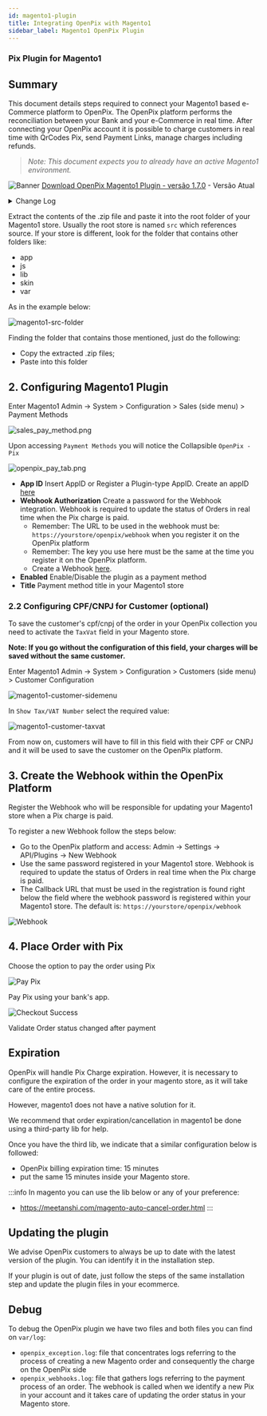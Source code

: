 ```yaml
---
id: magento1-plugin
title: Integrating OpenPix with Magento1
sidebar_label: Magento1 OpenPix Plugin
---
```


### Pix Plugin for Magento1

## Summary

This document details steps required to connect your Magento1 based e-Commerce platform to OpenPix. The OpenPix platform performs the reconciliation between your Bank and your e-Commerce in real time.
After connecting your OpenPix account it is possible to charge customers in real time with QrCodes Pix, send Payment Links, manage charges including refunds.

> _Note: This document expects you to already have an active Magento1 environment._

![Banner](./__assets__/magento1-banner.png)
[Download OpenPix Magento1 Plugin - versão 1.7.0](pathname:///magento1/openpix_pix.1.7.0_.zip) - Versão Atual

<details>
  <summary>Change Log</summary>

#### 1.7.0 - 12/09/2023

- Implemented 1click v2, a button that redirects the user to our platform with the webhook URL and AppID already prepared.

#### 1.6.0 - 17/08/2023

- Removed giftback, which was causing bugs.
- Rename Pix Parcelado to OpenPix Parcelado.

#### 1.5.0 - 31/07/2023

- Implementation of OpenPix Parcelado Payment Method

#### 1.4.0 - 04/05/2023

- Improve architecture
- Improve security
- Improve webhook setup

#### 1.3.0 - 06/04/2023

- Improve security
- Improve webhook setup
- Add more documentation references

#### 1.2.9 - 07/03/2023

- Update endpoints

#### 1.2.8 - 28/06/2022

- Improves on QRCode for email and checkout success

#### 1.2.7 - 17/06/2022

- Improves on QRCode size on emails

#### 1.2.6 - 17/06/2022

- Improves on order detail and order email

#### 1.2.5 - 06/06/2022

- Implements the new feature of giftback
  - ![success-payment.png](/img/ecommerce/magento1/magento1-giftback-checkout-success.png)

#### 1.2.0 - 21/02/2022

- Implements the new UI for checkout success when generating a new order
- Real-time inside of checkout success when paying the Order.
  - When pay, the UI will update and will show that the order was paid.
  - ![success-payment.png](/img/ecommerce/magento1/successPayment.png)

#### 1.1.5 - 12/11/2021

- OrderId added on Charge comment. Now will have "Store Name#123456"

#### 1.1.4 - 08/11/2021

- OrderId added on OpenPix Charge additional info

#### 1.1.3 - 19/10/2021

- Improves for Webhook Auth to avoid Apache blocking authorization header

#### 1.1.2 - 17/09/2021

- Fix Typo on Success page for the line "Confirme as informações e finalize o pagamento."
- Fix Email to send the Qr Code Image and the Pix Br Code
- Improve for logs when generating a new order

#### 1.1.1 - 16/09/2021

- Improves for Payment Title
- Improves for Webhook Validation. If webhook accuses an invalid header authorization, it will log on `~/var/log/openpix_webhooks.log` a message with information.
- Improves for Webhook Validation. If webhook accuses an invalid header authorization, it will return a json like:

```json
{
  "error": "Invalid Request",
  "description": "Invalid authorization header: magent",
  "field": "authorization header"
}
```

#### 1.1.0 - 06/09/2021

- New Button to select which status the order must be created

#### 1.0.8 - 02/09/2021

- Improves for customer CPF/CNPJ

#### 1.0.7 - 02/09/2021

- Sending platform plugin info on request header: magento plugin version, platform name
- Validation for customer CPF/CNPJ

#### 1.0.6 - 02/09/2021

- Improves Customer Order Email: sending safe info
- Minor updates

#### 1.0.5 - 16/08/2021

- Improves Invoice Email
- Minor updates

#### 1.0.4 - 28/07/2021

- Add validation for Customer phone
- Minor updates

#### 1.0.3 - 26/07/2021

- Customer improves: saving more fields on OpenPix platform
- Minor updates for customer

#### 1.0.2 - 26/07/2021

- Improve for comment characters length
- Minor updates

#### 1.0.1 - 01/07/2021

- Minor updates

#### 1.0.0 - 01/06/2021

- Initial Version

</details>

Extract the contents of the .zip file and paste it into the root folder of your Magento1 store. Usually the root store is named `src` which references source. If your store is different, look for the folder that contains other folders like:

- app
- js
- lib
- skin
- var

As in the example below:

![magento1-src-folder](/img/ecommerce/magento1/magento1-src-folder.png)

Finding the folder that contains those mentioned, just do the following:

- Copy the extracted .zip files;
- Paste into this folder

## 2. Configuring Magento1 Plugin

Enter Magento1 Admin -> System > Configuration > Sales (side menu) > Payment Methods

![sales_pay_method.png](/img/ecommerce/magento1/sales_pay_method.png)

Upon accessing `Payment Methods` you will notice the Collapsible `OpenPix - Pix`

![openpix_pay_tab.png](/img/ecommerce/magento1/openpix_pay_tab.png)

- **App ID** Insert AppID or Register a Plugin-type AppID. Create an appID [here](../apis/api-getting-started.md)
- **Webhook Authorization** Create a password for the Webhook integration. Webhook is required to update the status of Orders in real time when the Pix charge is paid.
  - Remember: The URL to be used in the webhook must be: `https://yourstore/openpix/webhook` when you register it on the OpenPix platform
  - Remember: The key you use here must be the same at the time you register it on the OpenPix platform.
  - Create a Webhook [here](#3-create-the-webhook-within-the-platform-openpix).
- **Enabled** Enable/Disable the plugin as a payment method
- **Title** Payment method title in your Magento1 store

### 2.2 Configuring CPF/CNPJ for Customer (optional)

To save the customer's cpf/cnpj of the order in your OpenPix collection you need to activate the `TaxVat` field in your Magento store.

**Note: If you go without the configuration of this field, your charges will be saved without the same customer.**

Enter Magento1 Admin -> System > Configuration > Customers (side menu) > Customer Configuration

![magento1-customer-sidemenu](/img/ecommerce/magento1/magento1-customer-sidemenu.png)

In `Show Tax/VAT Number` select the required value:

![magento1-customer-taxvat](/img/ecommerce/magento1/magento1-customer-taxvat.png)

From now on, customers will have to fill in this field with their CPF or CNPJ and it will be used to save the customer on the OpenPix platform.

## 3. Create the Webhook within the OpenPix Platform

Register the Webhook who will be responsible for updating your Magento1 store when a Pix charge is paid.

To register a new Webhook follow the steps below:

- Go to the OpenPix platform and access: Admin -> Settings -> API/Plugins -> New Webhook
- Use the same password registered in your Magento1 store. Webhook is required to update the status of Orders in real time when the Pix charge is paid.
- The Callback URL that must be used in the registration is found right below the field where the webhook password is registered within your Magento1 store. The default is: `https://yourstore/openpix/webhook`

![Webhook](/img/ecommerce/magento1/magento1-openpix-webhook.png)

## 4. Place Order with Pix

Choose the option to pay the order using Pix

![Pay Pix](/img/ecommerce/magento1/magento1-checkout-cart.png)

Pay Pix using your bank's app.

![Checkout Success](/img/ecommerce/magento1/successPayment.png)

Validate Order status changed after payment

## Expiration
OpenPix will handle Pix Charge expiration. However, it is necessary to configure the expiration of the order in your magento store, as it will take care of the entire process.

However, magento1 does not have a native solution for it.

We recommend that order expiration/cancellation in magento1 be done using a third-party lib for help.

Once you have the third lib, we indicate that a similar configuration below is followed:
- OpenPix billing expiration time: 15 minutes
- put the same 15 minutes inside your Magento store.

:::info
In magento you can use the lib below or any of your preference:
- <https://meetanshi.com/magento-auto-cancel-order.html>
:::

## Updating the plugin

We advise OpenPix customers to always be up to date with the latest version of the plugin. You can identify it in the installation step.

If your plugin is out of date, just follow the steps of the same installation step and update the plugin files in your ecommerce.

## Debug

To debug the OpenPix plugin we have two files and both files you can find on `var/log`:

- `openpix_exception.log`: file that concentrates logs referring to the process of creating a new Magento order and consequently the charge on the OpenPix side
- `openpix_webhooks.log`: file that gathers logs referring to the payment process of an order. The webhook is called when we identify a new Pix in your account and it takes care of updating the order status in your Magento store.
